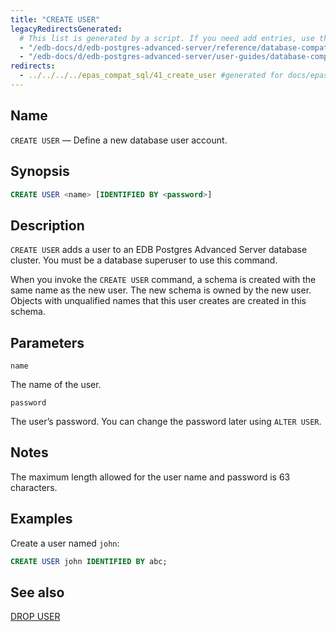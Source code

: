 ```yaml
---
title: "CREATE USER"
legacyRedirectsGenerated:
  # This list is generated by a script. If you need add entries, use the `legacyRedirects` key.
  - "/edb-docs/d/edb-postgres-advanced-server/reference/database-compatibility-for-oracle-developers-reference-guide/9.6/Database_Compatibility_for_Oracle_Developers_Reference_Guide.1.055.html"
  - "/edb-docs/d/edb-postgres-advanced-server/user-guides/database-compatibility-for-oracle-developers-guide/9.5/Database_Compatibility_for_Oracle_Developers_Guide.1.083.html"
redirects:
  - ../../../../epas_compat_sql/41_create_user #generated for docs/epas/reorg-role-use-case-mode
---
```


<div id="create_user" class="registered_link"></div>

## Name

`CREATE USER` &mdash; Define a new database user account.

## Synopsis

```sql
CREATE USER <name> [IDENTIFIED BY <password>]
```

## Description

`CREATE USER` adds a user to an EDB Postgres Advanced Server database cluster. You must be a database superuser to use this command.

When you invoke the `CREATE USER` command, a schema is created with the same name as the new user. The new schema is owned by the new user. Objects with unqualified names that this user creates are created in this schema.

## Parameters

`name`

 The name of the user.

`password`

 The user’s password. You can change the password later using `ALTER USER`.

## Notes

The maximum length allowed for the user name and password is 63 characters.

## Examples

Create a user named `john`:

```sql
CREATE USER john IDENTIFIED BY abc;
```

## See also

[DROP USER](61_drop_user/#drop_user)
